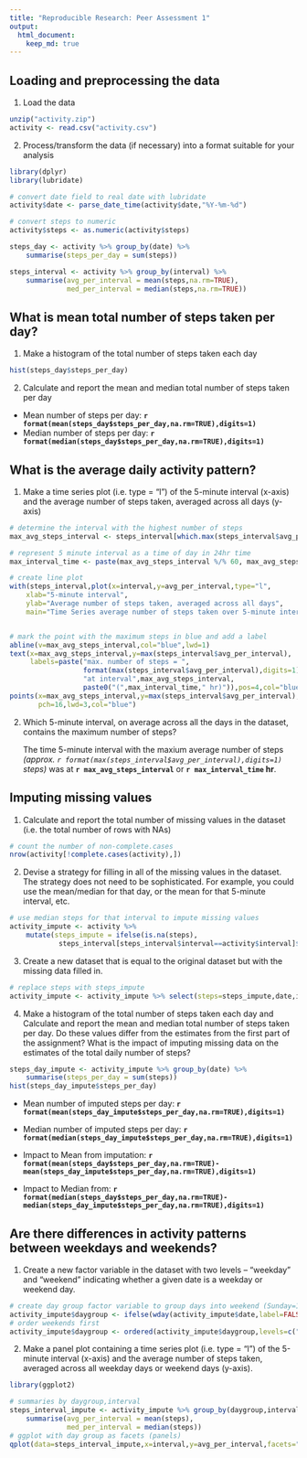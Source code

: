 ```yaml
---
title: "Reproducible Research: Peer Assessment 1"
output: 
  html_document:
    keep_md: true
---
```



## Loading and preprocessing the data

1. Load the data

```r
unzip("activity.zip")
activity <- read.csv("activity.csv")
```
2. Process/transform the data (if necessary) into a format suitable for your analysis

```r



library(dplyr)
library(lubridate)

# convert date field to real date with lubridate
activity$date <- parse_date_time(activity$date,"%Y-%m-%d")

# convert steps to numeric
activity$steps <- as.numeric(activity$steps)

steps_day <- activity %>% group_by(date) %>% 
    summarise(steps_per_day = sum(steps))

steps_interval <- activity %>% group_by(interval) %>% 
    summarise(avg_per_interval = mean(steps,na.rm=TRUE),
              med_per_interval = median(steps,na.rm=TRUE))


```



## What is mean total number of steps taken per day?

1. Make a histogram of the total number of steps taken each day

```r
hist(steps_day$steps_per_day)
```


2. Calculate and report the mean and median total number of steps taken per day

* Mean number of steps per day: **`r format(mean(steps_day$steps_per_day,na.rm=TRUE),digits=1) `**
* Median number of steps per day: **`r format(median(steps_day$steps_per_day,na.rm=TRUE),digits=1) `**

## What is the average daily activity pattern?

1. Make a time series plot (i.e. type = "l") of the 5-minute interval (x-axis) and the average number of steps taken, averaged across all days (y-axis)

```r

# determine the interval with the highest number of steps
max_avg_steps_interval <- steps_interval[which.max(steps_interval$avg_per_interval),]$interval

# represent 5 minute interval as a time of day in 24hr time
max_interval_time <- paste(max_avg_steps_interval %/% 60, max_avg_steps_interval %% 60,sep=":")

# create line plot
with(steps_interval,plot(x=interval,y=avg_per_interval,type="l",
    xlab="5-minute interval",
    ylab="Average number of steps taken, averaged across all days",
    main="Time Series average number of steps taken over 5-minute intervals"))


# mark the point with the maximum steps in blue and add a label
abline(v=max_avg_steps_interval,col="blue",lwd=1)
text(x=max_avg_steps_interval,y=max(steps_interval$avg_per_interval),
     labels=paste("max. number of steps = ",
                  format(max(steps_interval$avg_per_interval),digits=1),
                  "at interval",max_avg_steps_interval,
                  paste0("(",max_interval_time," hr)")),pos=4,col="blue")
points(x=max_avg_steps_interval,y=max(steps_interval$avg_per_interval),
       pch=16,lwd=3,col="blue")
```

2. Which 5-minute interval, on average across all the days in the dataset, contains the maximum number of steps?

    The time 5-minute interval with the maxium average number of steps *(approx. `r format(max(steps_interval$avg_per_interval),digits=1) ` steps)* was at **`r max_avg_steps_interval`** or **`r max_interval_time` hr**.


## Imputing missing values

1. Calculate and report the total number of missing values in the dataset (i.e. the total number of rows with NAs)
```r
# count the number of non-complete.cases
nrow(activity[!complete.cases(activity),])
```

2. Devise a strategy for filling in all of the missing values in the dataset. The strategy does not need to be sophisticated. For example, you could use the mean/median for that day, or the mean for that 5-minute interval, etc.
```r
# use median steps for that interval to impute missing values
activity_impute <- activity %>% 
    mutate(steps_impute = ifelse(is.na(steps),
            steps_interval[steps_interval$interval==activity$interval]$med_per_interval,steps))

```

3. Create a new dataset that is equal to the original dataset but with the missing data filled in.
```r
# replace steps with steps_impute
activity_impute <- activity_impute %>% select(steps=steps_impute,date,interval)
```

4. Make a histogram of the total number of steps taken each day and Calculate and report the mean and median total number of steps taken per day. Do these values differ from the estimates from the first part of the assignment? What is the impact of imputing missing data on the estimates of the total daily number of steps?

```r
steps_day_impute <- activity_impute %>% group_by(date) %>% 
    summarise(steps_per_day = sum(steps))
hist(steps_day_impute$steps_per_day)
```

* Mean number of imputed steps per day: **`r format(mean(steps_day_impute$steps_per_day,na.rm=TRUE),digits=1) `**
* Median number of imputed steps per day: **`r format(median(steps_day_impute$steps_per_day,na.rm=TRUE),digits=1) `**


* Impact to Mean from imputation: **`r format(mean(steps_day$steps_per_day,na.rm=TRUE)-mean(steps_day_impute$steps_per_day,na.rm=TRUE),digits=1) `**
* Impact to Median from: **`r format(median(steps_day$steps_per_day,na.rm=TRUE)-median(steps_day_impute$steps_per_day,na.rm=TRUE),digits=1) `**


## Are there differences in activity patterns between weekdays and weekends?

1. Create a new factor variable in the dataset with two levels -- "weekday" and "weekend" indicating whether a given date is a weekday or weekend day.

```r
# create day group factor variable to group days into weekend (Sunday=1,Saturday=7) or weekday
activity_impute$daygroup <- ifelse(wday(activity_impute$date,label=FALSE) %in% c(1,7),"weekend","weekday")
# order weekends first
activity_impute$daygroup <- ordered(activity_impute$daygroup,levels=c("weekend","weekday"))
```

2. Make a panel plot containing a time series plot (i.e. type = "l") of the 5-minute interval (x-axis) and the average number of steps taken, averaged across all weekday days or weekend days (y-axis).

```r
library(ggplot2)

# summaries by daygroup,interval
steps_interval_impute <- activity_impute %>% group_by(daygroup,interval) %>% 
    summarise(avg_per_interval = mean(steps),
              med_per_interval = median(steps))
# ggplot with day group as facets (panels)
qplot(data=steps_interval_impute,x=interval,y=avg_per_interval,facets="daygroup~.",geom="line")
```

